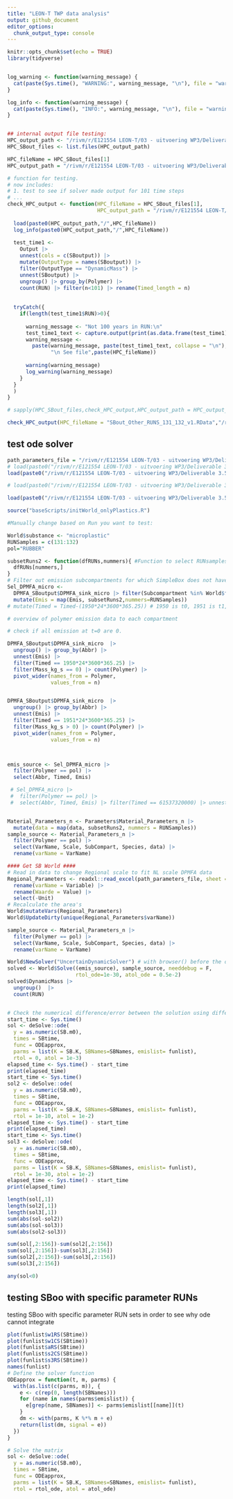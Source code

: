 ```yaml
---
title: "LEON-T TWP data analysis"
output: github_document
editor_options: 
  chunk_output_type: console
---
```


```r
knitr::opts_chunk$set(echo = TRUE)
library(tidyverse)


log_warning <- function(warning_message) {
  cat(paste(Sys.time(), "WARNING:", warning_message, "\n"), file = "warnings.log", append = TRUE)
}

log_info <- function(warning_message) {
  cat(paste(Sys.time(), "INFO:", warning_message, "\n"), file = "warnings.log", append = TRUE)
}



```


```r
## internal output file testing:
HPC_output_path <- "/rivm/r/E121554 LEON-T/03 - uitvoering WP3/Deliverable 3.5/HPC_output_v1"
HPC_SBout_files <- list.files(HPC_output_path)

HPC_fileName = HPC_SBout_files[1]
HPC_output_path = "/rivm/r/E121554 LEON-T/03 - uitvoering WP3/Deliverable 3.5/HPC_output_test"

# function for testing.
# now includes:
# 1. test to see if solver made output for 101 time steps
# ...
check_HPC_output <- function(HPC_fileName = HPC_SBout_files[1],
                             HPC_output_path = "/rivm/r/E121554 LEON-T/03 - uitvoering WP3/Deliverable 3.5") {
  
  load(paste0(HPC_output_path,"/",HPC_fileName))
  log_info(paste0(HPC_output_path,"/",HPC_fileName))
  
  test_time1 <-  
    Output |>
    unnest(cols = c(SBoutput)) |> 
    mutate(OutputType = names(SBoutput)) |> 
    filter(OutputType == "DynamicMass") |> 
    unnest(SBoutput) |> 
    ungroup() |> group_by(Polymer) |> 
    count(RUN) |> filter(n<101) |> rename(Timed_length = n)
  
  
  tryCatch({
    if(length(test_time1$RUN)>0){
      
      warning_message <- "Not 100 years in RUN:\n"
      test_time1_text <- capture.output(print(as.data.frame(test_time1)))
      warning_message <-
        paste(warning_message, paste(test_time1_text, collapse = "\n"),
              "\n See file",paste(HPC_fileName))
      
      warning(warning_message)
      log_warning(warning_message)
    }
  }
  )
}

# sapply(HPC_SBout_files,check_HPC_output,HPC_output_path = HPC_output_path)

check_HPC_output(HPC_fileName = "SBout_Other_RUNS_131_132_v1.RData","/rivm/r/E121554 LEON-T/03 - uitvoering WP3/Deliverable 3.5/")

```

## test ode solver

```r
path_parameters_file = "/rivm/r/E121554 LEON-T/03 - uitvoering WP3/Deliverable 3.5/Microplastic_variables_v1.1.xlsx"
# load(paste0("/rivm/r/E121554 LEON-T/03 - uitvoering WP3/Deliverable 3.5/Parameters_LEON-T_D3.5_TWP_20241127.RData"))
load(paste0("/rivm/r/E121554 LEON-T/03 - uitvoering WP3/Deliverable 3.5/Parameters_LEON-T_D3.5_Other_20241127.RData"))

# load(paste0("/rivm/r/E121554 LEON-T/03 - uitvoering WP3/Deliverable 3.5/DPMFAoutput_LEON-T_D3.5_TWP_20241126.RData"))

load(paste0("/rivm/r/E121554 LEON-T/03 - uitvoering WP3/Deliverable 3.5/DPMFAoutput_LEON-T_D3.5_Other_20241126.RData"))
```


```r
source("baseScripts/initWorld_onlyPlastics.R")

#Manually change based on Run you want to test:

World$substance <- "microplastic"
RUNSamples = c(131:132)
pol="RUBBER"

subsetRuns2 <- function(dfRUNs,nummers){ #Function to select RUNsamples from parameter data
  dfRUNs[nummers,]
}
# Filter out emission subcompartments for which SimpleBox does not have a compartment (yet)
Sel_DPMFA_micro <-
  DPMFA_SBoutput$DPMFA_sink_micro |> filter(Subcompartment %in% World$fetchData("AbbrC")$AbbrC) |> 
  mutate(Emis = map(Emis, subsetRuns2,nummers=RUNSamples))  
# mutate(Timed = Timed-(1950*24*3600*365.25)) # 1950 is t0, 1951 is t1, etc...

# overview of polymer emission data to each compartment

# check if all emission at t=0 are 0.

DPMFA_SBoutput$DPMFA_sink_micro  |>
  ungroup() |> group_by(Abbr) |> 
  unnest(Emis) |> 
  filter(Timed == 1950*24*3600*365.25) |> 
  filter(Mass_kg_s == 0) |> count(Polymer) |> 
  pivot_wider(names_from = Polymer,
              values_from = n)


DPMFA_SBoutput$DPMFA_sink_micro  |>
  ungroup() |> group_by(Abbr) |> 
  unnest(Emis) |> 
  filter(Timed == 1951*24*3600*365.25) |> 
  filter(Mass_kg_s > 0) |> count(Polymer) |> 
  pivot_wider(names_from = Polymer,
              values_from = n)



emis_source <- Sel_DPMFA_micro |>
  filter(Polymer == pol) |>
  select(Abbr, Timed, Emis) 

 # Sel_DPMFA_micro |>
 #  filter(Polymer == pol) |>
 #  select(Abbr, Timed, Emis) |> filter(Timed == 61537320000) |> unnest(Emis)


Material_Parameters_n <- Parameters$Material_Parameters_n |> 
  mutate(data = map(data, subsetRuns2, nummers = RUNSamples))
sample_source <- Material_Parameters_n |>
  filter(Polymer == pol) |>
  select(VarName, Scale, SubCompart, Species, data) |> 
  rename(varName = VarName)

#### Get SB World ####
# Read in data to change Regional scale to fit NL scale DPMFA data
Regional_Parameters <- readxl::read_excel(path_parameters_file, sheet = "Netherlands_data") |>
  rename(varName = Variable) |>
  rename(Waarde = Value) |>
  select(-Unit) 
# Recalculate the area's
World$mutateVars(Regional_Parameters)
World$UpdateDirty(unique(Regional_Parameters$varName))

sample_source <- Material_Parameters_n |>
  filter(Polymer == pol) |>
  select(VarName, Scale, SubCompart, Species, data) |> 
  rename(varName = VarName)

World$NewSolver("UncertainDynamicSolver") # with browser() before the ode commad for testing below.
solved <- World$Solve((emis_source), sample_source, needdebug = F,
                      rtol_ode=1e-30, atol_ode = 0.5e-2)
solved$DynamicMass |>
  ungroup()  |> 
  count(RUN)



```


```r
# Check the numerical difference/error between the solution using different tolerances
start_time <- Sys.time()
sol <- deSolve::ode(
  y = as.numeric(SB.m0),
  times = SBtime,
  func = ODEapprox,
  parms = list(K = SB.K, SBNames=SBNames, emislist= funlist),
  rtol = 0, atol = 1e-3)
elapsed_time <- Sys.time() - start_time
print(elapsed_time)
start_time <- Sys.time()
sol2 <- deSolve::ode(
  y = as.numeric(SB.m0),
  times = SBtime,
  func = ODEapprox,
  parms = list(K = SB.K, SBNames=SBNames, emislist= funlist),
  rtol = 1e-10, atol = 1e-2)
elapsed_time <- Sys.time() - start_time
print(elapsed_time)
start_time <- Sys.time()
sol3 <- deSolve::ode(
  y = as.numeric(SB.m0),
  times = SBtime,
  func = ODEapprox,
  parms = list(K = SB.K, SBNames=SBNames, emislist= funlist),
  rtol = 1e-30, atol = 1e-2)
elapsed_time <- Sys.time() - start_time
print(elapsed_time)

length(sol[,1])
length(sol2[,1])
length(sol3[,1])
sum(abs(sol-sol2))
sum(abs(sol-sol3))
sum(abs(sol2-sol3))

sum(sol[,2:156])-sum(sol2[,2:156])
sum(sol[,2:156])-sum(sol3[,2:156])
sum(sol2[,2:156])-sum(sol3[,2:156])
sum(sol3[,2:156])

any(sol<0)

```


## testing SBoo with specific parameter RUNs
testing SBoo with specific parameter RUN sets in order to see why ode cannot integrate
```r


plot(funlist$w1RS(SBtime))
plot(funlist$w1CS(SBtime))
plot(funlist$aRS(SBtime))
plot(funlist$s2CS(SBtime))
plot(funlist$s3RS(SBtime))
names(funlist)
# Define the solver function
ODEapprox = function(t, m, parms) {
  with(as.list(c(parms, m)), {
    e <- c(rep(0, length(SBNames)))
    for (name in names(parms$emislist)) {
      e[grep(name, SBNames)] <- parms$emislist[[name]](t) 
    }
    dm <- with(parms, K %*% m + e) 
    return(list(dm, signal = e))
  })
}

# Solve the matrix
sol <- deSolve::ode(
  y = as.numeric(SB.m0),
  times = SBtime,
  func = ODEapprox,
  parms = list(K = SB.K, SBNames=SBNames, emislist= funlist),
  rtol = rtol_ode, atol = atol_ode)

```


